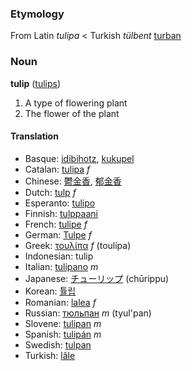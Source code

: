 ===Etymology===

From Latin ''tulipa'' < Turkish ''tülbent'' [[turban]]

===Noun===
'''tulip''' ([[tulips]])

#A type of flowering plant
#The flower of the plant

====Translation====
*Basque: [[idibihotz]], [[kukupel]]
*Catalan: [[tulipa]] ''f''
*Chinese: [[鬱金香]], [[郁金香]]
*Dutch: [[tulp]] ''f''
*Esperanto: [[tulipo]]
*Finnish: [[tulppaani]]
*French: [[tulipe]] ''f''
*German: [[Tulpe]] ''f''
*Greek: [[τουλίπα]] ''f'' (toul&iacute;pa)
*Indonesian: tulip
*Italian: [[tulipano]] ''m''
*Japanese: [[チューリップ]] (chūrippu)
*Korean: [[튤립]]
*Romanian: [[lalea]] ''f''
*Russian: [[тюльпан]] ''m'' (tyul'pan)
*Slovene: [[tulipan]] ''m''
*Spanish: [[tulipán]] ''m''
*Swedish: [[tulpan]]
*Turkish: [[lâle]]